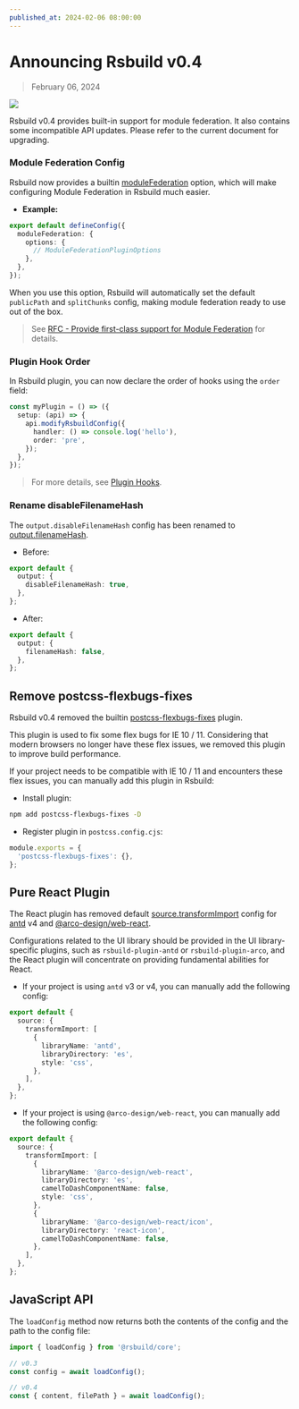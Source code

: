 ```yaml
---
published_at: 2024-02-06 08:00:00
---
```


# Announcing Rsbuild v0.4

> February 06, 2024

![](https://rsfamily-design-resources.netlify.app/rsbuild/rsbuild-banner-v0-4.png)

Rsbuild v0.4 provides built-in support for module federation. It also contains some incompatible API updates. Please refer to the current document for upgrading.

### Module Federation Config

Rsbuild now provides a builtin [moduleFederation](/config/module-federation/options) option, which will make configuring Module Federation in Rsbuild much easier.

- **Example:**

```ts title="rsbuild.config.ts"
export default defineConfig({
  moduleFederation: {
    options: {
      // ModuleFederationPluginOptions
    },
  },
});
```

When you use this option, Rsbuild will automatically set the default `publicPath` and `splitChunks` config, making module federation ready to use out of the box.

> See [RFC - Provide first-class support for Module Federation](https://github.com/web-infra-dev/rsbuild/discussions/1461) for details.

### Plugin Hook Order

In Rsbuild plugin, you can now declare the order of hooks using the `order` field:

```ts
const myPlugin = () => ({
  setup: (api) => {
    api.modifyRsbuildConfig({
      handler: () => console.log('hello'),
      order: 'pre',
    });
  },
});
```

> For more details, see [Plugin Hooks](/plugins/dev/hooks).

### Rename disableFilenameHash

The `output.disableFilenameHash` config has been renamed to [output.filenameHash](/config/output/filename-hash).

- Before:

```ts
export default {
  output: {
    disableFilenameHash: true,
  },
};
```

- After:

```ts
export default {
  output: {
    filenameHash: false,
  },
};
```

## Remove postcss-flexbugs-fixes

Rsbuild v0.4 removed the builtin [postcss-flexbugs-fixes](https://github.com/luisrudge/postcss-flexbugs-fixes) plugin.

This plugin is used to fix some flex bugs for IE 10 / 11. Considering that modern browsers no longer have these flex issues, we removed this plugin to improve build performance.

If your project needs to be compatible with IE 10 / 11 and encounters these flex issues, you can manually add this plugin in Rsbuild:

- Install plugin:

```bash
npm add postcss-flexbugs-fixes -D
```

- Register plugin in `postcss.config.cjs`:

```js
module.exports = {
  'postcss-flexbugs-fixes': {},
};
```

## Pure React Plugin

The React plugin has removed default [source.transformImport](/config/source/transform-import) config for [antd](https://www.npmjs.com/package/antd) v4 and [@arco-design/web-react](https://www.npmjs.com/package/@arco-design/web-react).

Configurations related to the UI library should be provided in the UI library-specific plugins, such as `rsbuild-plugin-antd` or `rsbuild-plugin-arco`, and the React plugin will concentrate on providing fundamental abilities for React.

- If your project is using `antd` v3 or v4, you can manually add the following config:

```ts title="rsbuild.config.ts"
export default {
  source: {
    transformImport: [
      {
        libraryName: 'antd',
        libraryDirectory: 'es',
        style: 'css',
      },
    ],
  },
};
```

- If your project is using `@arco-design/web-react`, you can manually add the following config:

```ts title="rsbuild.config.ts"
export default {
  source: {
    transformImport: [
      {
        libraryName: '@arco-design/web-react',
        libraryDirectory: 'es',
        camelToDashComponentName: false,
        style: 'css',
      },
      {
        libraryName: '@arco-design/web-react/icon',
        libraryDirectory: 'react-icon',
        camelToDashComponentName: false,
      },
    ],
  },
};
```

## JavaScript API

The `loadConfig` method now returns both the contents of the config and the path to the config file:

```js
import { loadConfig } from '@rsbuild/core';

// v0.3
const config = await loadConfig();

// v0.4
const { content, filePath } = await loadConfig();
```
